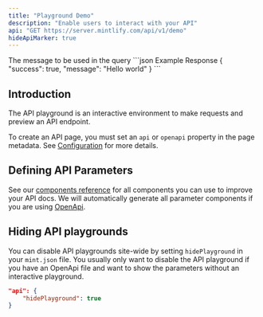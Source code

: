 ```yaml
---
title: "Playground Demo"
description: "Enable users to interact with your API"
api: "GET https://server.mintlify.com/api/v1/demo"
hideApiMarker: true
---
```


<ParamField query="message" type="string" required>
  The message to be used in the query
</ParamField>

<ResponseExample>
  ```json Example Response
  {
    "success": true,
    "message": "Hello world"
  }
  ```
</ResponseExample>

## Introduction

The API playground is an interactive environment to make requests and preview an API endpoint.

To create an API page, you must set an `api` or `openapi` property in the page metadata. See [Configuration](/api-playground/configuration) for more details.

## Defining API Parameters

See our [components reference](/components/api) for all components you can use to improve your API docs. We will automatically generate all parameter components if you are using [OpenApi](/api-playground/openapi).

## Hiding API playgrounds

You can disable API playgrounds site-wide by setting `hidePlayground` in your `mint.json` file. You usually only want to disable the API playground if you have an OpenApi file and want to show the parameters without an interactive playground.

```json mint.json
"api": {
    "hidePlayground": true
}
```
